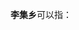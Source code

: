 '''李集乡'''可以指：
{{PRC admin/disambig|32/07/24/204/000|37/17/25/206/000|41/15/24/204/000}}
{{disambig|cat=三字中国乡名消歧义}}